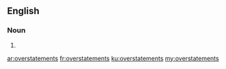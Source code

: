 ==English==

===Noun===
{{head|en|plural}}

# {{plural of|overstatement|lang=en|nocat=1}}

[[ar:overstatements]]
[[fr:overstatements]]
[[ku:overstatements]]
[[my:overstatements]]